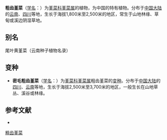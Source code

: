 {{Speciesbox
| name = 粗齿堇菜
| status = 
| status_system = 
| image =
| genus = Viola
| species =  urophylla
| authority = Franch.
| subdivision_ranks =[[变种|变种]]
| subdivision =
* 粗齿堇菜 ''V. u.'' var. ''urophylla''
* [[密毛粗齿堇菜|密毛粗齿堇菜]] ''V. u.'' var. ''densivillosa''
}}

'''粗齿堇菜'''（[[学名|学名]]：{{lang|la|''Viola urophylla''}}）为[[堇菜科|堇菜科]][[堇菜属|堇菜属]]的植物，为中国的特有植物。分布于[[中国大陆|中国大陆]]的[[云南|云南]]、[[四川|四川]]等地，生长于海拔1,800米至2,500米的地区，常生于山地林缘、草甸或溪边阴湿草地。

== 别名 ==
尾叶黄堇菜（云南种子植物名录）

== 变种 ==
* '''密毛粗齿堇菜'''（[[学名|学名]]：{{lang|la|''Viola urophylla'' var. ''densivillosa''}}）为[[堇菜科|堇菜科]][[堇菜属|堇菜属]]粗齿堇菜的[[变种|变种]]。分布于[[中国大陆|中国大陆]]的[[四川|四川]]、[[云南|云南]]等地，生长于海拔2,500米至3,700米的地区，一般生长在山地草丛、溪谷或林缘。

== 参考文献 ==
<div class="references-small">
* {{cite web| url =http://www.bioinfo.cn/db05/KmzwSpecies.php?action=view&id=23862| title =粗齿堇菜（原变种）| work =《中国高等植物数据库全库》| publisher =中国科学院微生物研究所| author =昆明植物研究所| accessdate =2009-02-25| deadurl =yes| archiveurl =https://web.archive.org/web/20160305072823/http://www.bioinfo.cn/db05/KmzwSpecies.php?action=view&id=23862| archivedate =2016-03-05}}
</div>
{{Taxonbar|from=Q15232366}}

[[Category:堇菜属|粗齿堇菜]]


{{植物小作品}}
